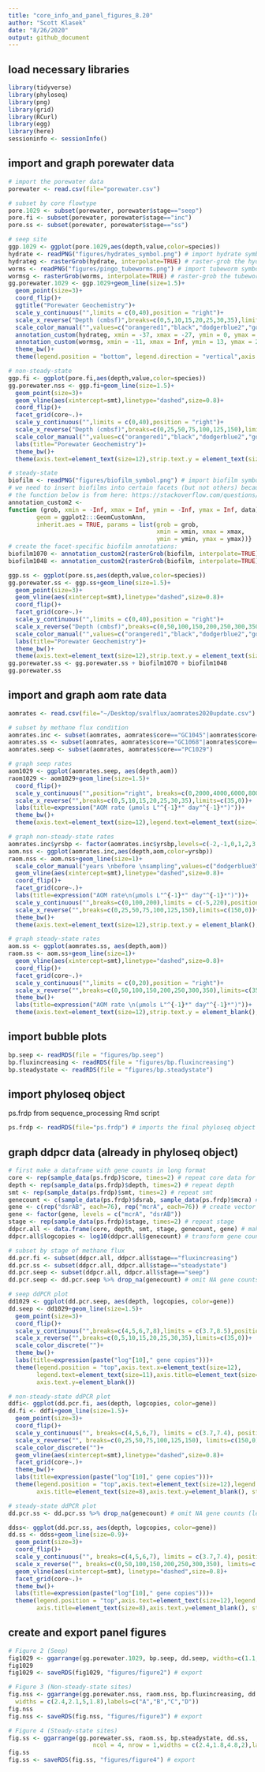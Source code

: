 ```yaml
---
title: "core_info_and_panel_figures_8.20"
author: "Scott Klasek"
date: "8/26/2020"
output: github_document
---
```


## load necessary libraries
```r
library(tidyverse)
library(phyloseq)
library(png)
library(grid)
library(RCurl)
library(egg)
library(here)
sessioninfo <- sessionInfo()
```

## import and graph porewater data
```r
# import the porewater data
porewater <- read.csv(file="porewater.csv")

# subset by core flowtype 
pore.1029 <- subset(porewater, porewater$stage=="seep") 
pore.fi <- subset(porewater, porewater$stage=="inc") 
pore.ss <- subset(porewater, porewater$stage=="ss")

# seep site
ggp.1029 <- ggplot(pore.1029,aes(depth,value,color=species))
hydrate <- readPNG("figures/hydrates_symbol.png") # import hydrate symbol
hydrateg <- rasterGrob(hydrate, interpolate=TRUE) # raster-grob the hydrate symbol
worms <- readPNG("figures/pingo_tubeworms.png") # import tubeworm symbol
wormsg <- rasterGrob(worms, interpolate=TRUE) # raster-grob the tubeworm symbol
gg.porewater.1029 <- ggp.1029+geom_line(size=1.5)+
  geom_point(size=3)+
  coord_flip()+
  ggtitle("Porewater Geochemistry")+
  scale_y_continuous("",limits = c(0,40),position = "right")+
  scale_x_reverse("Depth (cmbsf)",breaks=c(0,5,10,15,20,25,30,35),limits=c(35,0))+
  scale_color_manual("",values=c("orangered1","black","dodgerblue2","gold3"),guide=guide_legend())+
  annotation_custom(hydrateg, xmin = -37, xmax = -27, ymin = 0, ymax = 15)+
  annotation_custom(wormsg, xmin = -11, xmax = Inf, ymin = 13, ymax = 25)+
  theme_bw()+
  theme(legend.position = "bottom", legend.direction = "vertical",axis.text=element_text(size=12),legend.text=element_text(size=11),axis.title=element_text(size=14))

# non-steady-state
ggp.fi <- ggplot(pore.fi,aes(depth,value,color=species))
gg.porewater.nss <- ggp.fi+geom_line(size=1.5)+
  geom_point(size=3)+
  geom_vline(aes(xintercept=smt),linetype="dashed",size=0.8)+
  coord_flip()+
  facet_grid(core~.)+
  scale_y_continuous("",limits = c(0,40),position = "right")+
  scale_x_reverse("Depth (cmbsf)",breaks=c(0,25,50,75,100,125,150),limits=c(150,0))+
  scale_color_manual("",values=c("orangered1","black","dodgerblue2","gold3"))+
  labs(title="Porewater Geochemistry")+
  theme_bw()+
  theme(axis.text=element_text(size=12),strip.text.y = element_text(size=12),title=element_text(size=11),axis.title=element_text(size=14),legend.text = element_text(size=12),legend.title = element_text(size=12),legend.direction = "vertical",legend.position = "bottom",plot.margin=margin(0,0,0,0.25,"cm"))

# steady-state
biofilm <- readPNG("figures/biofilm_symbol.png") # import biofilm symbol
# we need to insert biofilms into certain facets (but not others) because we didn't find biofilms in every core. 
# the function below is from here: https://stackoverflow.com/questions/44688623/adding-custom-images-to-ggplot-facets 
annotation_custom2 <- 
function (grob, xmin = -Inf, xmax = Inf, ymin = -Inf, ymax = Inf, data){ layer(data = data, stat = StatIdentity, position = PositionIdentity, 
        geom = ggplot2:::GeomCustomAnn,
        inherit.aes = TRUE, params = list(grob = grob, 
                                          xmin = xmin, xmax = xmax, 
                                          ymin = ymin, ymax = ymax))}
# create the facet-specific biofilm annotations:
biofilm1070 <- annotation_custom2(rasterGrob(biofilm, interpolate=TRUE), xmin=-105, xmax=-25, ymin=10, ymax=30, data=pore.ss[1,])
biofilm1048 <- annotation_custom2(rasterGrob(biofilm, interpolate=TRUE), xmin=-350, xmax=-270, ymin=10, ymax=30, data=pore.ss[78,])

ggp.ss <- ggplot(pore.ss,aes(depth,value,color=species))
gg.porewater.ss <- ggp.ss+geom_line(size=1.5)+
  geom_point(size=3)+
  geom_vline(aes(xintercept=smt),linetype="dashed",size=0.8)+
  coord_flip()+
  facet_grid(core~.)+
  scale_y_continuous("",limits = c(0,40),position = "right")+
  scale_x_reverse("Depth (cmbsf)",breaks=c(0,50,100,150,200,250,300,350),limits=c(350,0))+
  scale_color_manual("",values=c("orangered1","black","dodgerblue2","gold3"))+
  labs(title="Porewater Geochemistry")+
  theme_bw()+
  theme(axis.text=element_text(size=12),strip.text.y = element_text(size=12),title=element_text(size=11),axis.title=element_text(size=14),legend.text = element_text(size=12),legend.title = element_text(size=12),legend.direction = "vertical",legend.position = "bottom",plot.margin=margin(0,0,0,0.25,"cm"))
gg.porewater.ss <- gg.porewater.ss + biofilm1070 + biofilm1048
gg.porewater.ss
```

## import and graph aom rate data
```r
aomrates <- read.csv(file="~/Desktop/svalflux/aomrates2020update.csv") # import rate data

# subset by methane flux condition
aomrates.inc <- subset(aomrates, aomrates$core=="GC1045"|aomrates$core=="GC1081")
aomrates.ss <- subset(aomrates, aomrates$core=="GC1068"|aomrates$core=="GC1069"|aomrates$core=="GC1070"|aomrates$core=="GC1048")
aomrates.seep <- subset(aomrates, aomrates$core=="PC1029")

# graph seep rates
aom1029 <- ggplot(aomrates.seep, aes(depth,aom))
raom1029 <- aom1029+geom_line(size=1.5)+
  coord_flip()+
  scale_y_continuous("",position="right", breaks=c(0,2000,4000,6000,8000))+
  scale_x_reverse("",breaks=c(0,5,10,15,20,25,30,35),limits=c(35,0))+
  labs(title=expression("AOM rate (µmols L"^{-1}*" day"^{-1}*")"))+
  theme_bw()+
  theme(axis.text=element_text(size=12),legend.text=element_text(size=11),axis.title=element_text(size=14))

# graph non-steady-state rates 
aomrates.inc$yrsbp <- factor(aomrates.inc$yrsbp,levels=c(-2,-1,0,1,2,3,4,5,6,7,8,9,10)) 
aom.nss <- ggplot(aomrates.inc,aes(depth,aom,color=yrsbp))
raom.nss <- aom.nss+geom_line(size=1)+
  scale_color_manual("years \nbefore \nsampling",values=c("dodgerblue3","dodgerblue1","black","#662506","#993404","#cc4c02","#ec7014","#fe9929","#fec44f","grey75","grey65","grey55","grey45"))+
  geom_vline(aes(xintercept=smt),linetype="dashed",size=0.8)+
  coord_flip()+
  facet_grid(core~.)+
  labs(title=expression("AOM rate\n(µmols L"^{-1}*" day"^{-1}*")"))+
  scale_y_continuous("",breaks=c(0,100,200),limits = c(-5,220),position = "right")+
  scale_x_reverse("",breaks=c(0,25,50,75,100,125,150),limits=c(150,0))+
  theme_bw()+
  theme(axis.text=element_text(size=12),strip.text.y = element_blank(),strip.background = element_blank(),axis.text.y=element_blank(),title=element_text(size=11),plot.margin=margin(1,0,0,-0.25,"cm"))

# graph steady-state rates
aom.ss <- ggplot(aomrates.ss, aes(depth,aom))
raom.ss <- aom.ss+geom_line(size=1)+
  geom_vline(aes(xintercept=smt),linetype="dashed",size=0.8)+
  coord_flip()+
  facet_grid(core~.)+
  scale_y_continuous("",limits = c(0,20),position = "right")+
  scale_x_reverse("",breaks=c(0,50,100,150,200,250,300,350),limits=c(350,0))+
  theme_bw()+
  labs(title=expression("AOM rate \n(µmols L"^{-1}*" day"^{-1}*")"))+
  theme(axis.text=element_text(size=12),strip.text.y = element_blank(),strip.background = element_blank(),axis.text.y=element_blank(),title=element_text(size=11),plot.margin=margin(1,0,0,-0.25,"cm"))
```

## import bubble plots
```r
bp.seep <- readRDS(file = "figures/bp.seep") 
bp.fluxincreasing <- readRDS(file = "figures/bp.fluxincreasing") 
bp.steadystate <- readRDS(file = "figures/bp.steadystate") 
```

## import phyloseq object
ps.frdp from sequence_processing Rmd script  
```r
ps.frdp <- readRDS(file="ps.frdp") # imports the final phyloseq object
```

## graph ddpcr data (already in phyloseq object)
```r
# first make a dataframe with gene counts in long format
core <- rep(sample_data(ps.frdp)$core, times=2) # repeat core data for each gene
depth <- rep(sample_data(ps.frdp)$depth, times=2) # repeat depth 
smt <- rep(sample_data(ps.frdp)$smt, times=2) # repeat smt
genecount <- c(sample_data(ps.frdp)$dsrab, sample_data(ps.frdp)$mcra) # combine gene counts into one vector, mcra first
gene <- c(rep("dsrAB", each=76), rep("mcrA", each=76)) # create vector with type of gene being counted
gene <- factor(gene, levels = c("mcrA", "dsrAB"))
stage <- rep(sample_data(ps.frdp)$stage, times=2) # repeat stage
ddpcr.all <- data.frame(core, depth, smt, stage, genecount, gene) # make data frame
ddpcr.all$logcopies <- log10(ddpcr.all$genecount) # transform gene counts to log

# subset by stage of methane flux
dd.pcr.fi <- subset(ddpcr.all, ddpcr.all$stage=="fluxincreasing")
dd.pcr.ss <- subset(ddpcr.all, ddpcr.all$stage=="steadystate")
dd.pcr.seep <- subset(ddpcr.all, ddpcr.all$stage=="seep")
dd.pcr.seep <- dd.pcr.seep %>% drop_na(genecount) # omit NA gene counts

# seep ddPCR plot
dd1029 <- ggplot(dd.pcr.seep, aes(depth, logcopies, color=gene))
dd.seep <- dd1029+geom_line(size=1.5)+
  geom_point(size=3)+
  coord_flip()+
  scale_y_continuous("",breaks=c(4,5,6,7,8),limits = c(3.7,8.5),position="right")+
  scale_x_reverse("",breaks=c(0,5,10,15,20,25,30,35),limits=c(35,0))+
  scale_color_discrete("")+
  theme_bw()+
  labs(title=expression(paste("log"[10]," gene copies")))+
  theme(legend.position = "top",axis.text.x=element_text(size=12),
        legend.text=element_text(size=11),axis.title=element_text(size=8),
        axis.text.y=element_blank())

# non-steady-state ddPCR plot
ddfi<- ggplot(dd.pcr.fi, aes(depth, logcopies, color=gene))
dd.fi <- ddfi+geom_line(size=1.5)+
  geom_point(size=3)+
  coord_flip()+
  scale_y_continuous("", breaks=c(4,5,6,7), limits = c(3.7,7.4), position="right")+
  scale_x_reverse("", breaks=c(0,25,50,75,100,125,150), limits=c(150,0))+
  scale_color_discrete("")+
  geom_vline(aes(xintercept=smt),linetype="dashed",size=0.8)+
  facet_grid(core~.)+
  theme_bw()+
  labs(title=expression(paste("log"[10]," gene copies")))+
  theme(legend.position = "top",axis.text=element_text(size=12),legend.text=element_text(size=11),
        axis.title=element_text(size=8),axis.text.y=element_blank(), strip.text = element_text(size = 11))

# steady-state ddPCR plot
dd.pcr.ss <- dd.pcr.ss %>% drop_na(genecount) # omit NA gene counts (leaving in counts below detection)

ddss<- ggplot(dd.pcr.ss, aes(depth, logcopies, color=gene))
dd.ss <- ddss+geom_line(size=0.9)+
  geom_point(size=3)+
  coord_flip()+
  scale_y_continuous("", breaks=c(4,5,6,7), limits = c(3.7,7.4), position="right")+
  scale_x_reverse("", breaks=c(0,50,100,150,200,250,300,350), limits=c(350,0))+
  geom_vline(aes(xintercept=smt), linetype="dashed",size=0.8)+
  facet_grid(core~.)+
  theme_bw()+
  labs(title=expression(paste("log"[10]," gene copies")))+
  theme(legend.position = "top",axis.text=element_text(size=12),legend.text=element_text(size=11),
        axis.title=element_text(size=8),axis.text.y=element_blank(), strip.text = element_text(size = 11))
```

## create and export panel figures
```r
# Figure 2 (Seep)
fig1029 <- ggarrange(gg.porewater.1029, bp.seep, dd.seep, widths=c(1.1,2.5,0.7),ncol = 3,nrow = 1,labels=c("A","B","C"))
fig1029
fig1029 <- saveRDS(fig1029, "figures/figure2") # export
```

```r
# Figure 3 (Non-steady-state sites)
fig.nss <- ggarrange(gg.porewater.nss, raom.nss, bp.fluxincreasing, dd.fi, ncol = 4, nrow = 1,
  widths = c(2.4,2.1,5,1.8),labels=c("A","B","C","D"))
fig.nss
fig.nss <- saveRDS(fig.nss, "figures/figure3") # export
```

```r
# Figure 4 (Steady-state sites)
fig.ss <- ggarrange(gg.porewater.ss, raom.ss, bp.steadystate, dd.ss,
                        ncol = 4, nrow = 1,widths = c(2.4,1.8,4.8,2),labels=c("A","B","C","D"))
fig.ss
fig.ss <- saveRDS(fig.ss, "figures/figure4") # export
```


